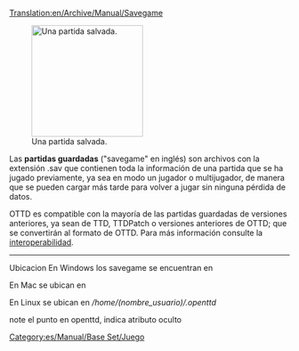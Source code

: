 [[Translation:en/Archive/Manual/Savegame]]

[[File:en/Archive/Manual/Savecode.png|200px|thumb|right|Una partida salvada.]]

Las '''partidas guardadas''' ("savegame" en inglés) son archivos con la extensión .sav que contienen toda la información de una partida que se ha jugado previamente, ya sea en modo un jugador o multijugador, de manera que se pueden cargar más tarde para volver a jugar sin ninguna pérdida de datos.

OTTD es compatible con la mayoría de las partidas guardadas de versiones anteriores, ya sean de TTD, TTDPatch o versiones anteriores de OTTD; que se convertirán al formato de OTTD. Para más información consulte la [[es/Interoperabilidad|interoperabilidad]].

----

Ubicacion
En Windows los savegame se encuentran en

En Mac se ubican en 

En Linux se ubican en
''/home/(nombre_usuario)/.openttd''

note el punto en openttd, indica atributo oculto

[[Category:es/Manual/Base Set/Juego]]